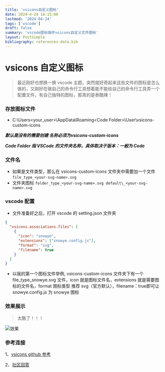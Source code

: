 ```yaml
---
title: 'vsicons自定义图标'
date: 2024-4-24 18:15:00
lastmod: '2024-04-24'
tags: ['vscode']
draft: false
summary: 'vscode图标插件vsicons自定义文件图标'
layout: PostSimple
bibliography: references-data.bib
---
```


# vsicons 自定义图标

> 最近刚好也想换一换 vscode 主题，突然就好奇起来这些文件的图标是怎么做的，又刚好在做自己的命令行工具想着能不能给自己的命令行工具弄一个配置文件，有自己独特的图标，那真的是泰酷辣！

### 存放图标文件

- C:\Users\<your_user>\AppData\Roaming\<Code Folder>\User\vsicons-custom-icons

**_默认是没有的需要创建 名称必须为vsicons-custom-icons_**

**_Code Folder 指 VSCode 的文件夹名称，具体取决于版本：一般为 Code_**

### 文件名

- 如果是文件类型，那么在 vsicons-custom-icons 文件夹中需要加一个文件 `file_type_<your-svg-name>.svg`
- 文件夹图标 `folder_type_<your-svg-name>.svg default\_<your-svg-name>.svg`

### vscode 配置

- 文件准备好之后，打开 vscode 的 setting.json 文件夹

```json
{
  "vsicons.associations.files": [
    {
      "icon": "snowye",
      "extensions": ["snowye.config.js"],
      "format": "svg",
      "filename": true
    }
  ]
}
```

- 以我的第一个图标文件举例, vsicons-custom-icons 文件夹下有一个 file_type_snowye.svg 文件，icon 就是图标文件名，extensions 就是需要图标的文件名，format 图标类型 推荐 svg（官方默认），filename：true即可让 snowye.config.js 为 snowye 图标

### 效果展示

> 太酷了！！！

![效果](/static/images/custom-icon.png)

### 参考连接

1、[vsicons github 参考](https://github.com/vscode-icons/vscode-icons/wiki/Custom)

2、[社区回答](https://medium.com/@chih.hsi.chen/how-to-add-your-custom-icons-to-vscode-icons-9ab8c3f9abc1)
